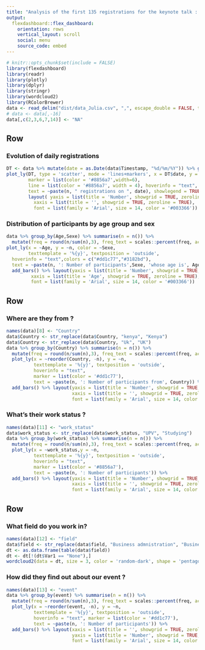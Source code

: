 ```yaml
---
title: "Analysis of the first 135 registrations for the keynote talk : Data Visualization for Machine Learning Practionners"
output: 
  flexdashboard::flex_dashboard:
    orientation: rows
    vertical_layout: scroll
    social: menu
    source_code: embed
---
```


<style>                     
.navbar {
  background-color:#62228C;
  border-color:white;
}
.navbar-brand {
color:white!important;
}
</style> 


```r
# knitr::opts_chunk$set(include = FALSE)
library(flexdashboard)
library(readr)
library(plotly)
library(dplyr)
library(stringr)
library(wordcloud2)
library(RColorBrewer)
data <- read_delim("dist/data_Julia.csv", ",", escape_double = FALSE, trim_ws = TRUE)
# data <- data[,-16]
data[,c(2,3,6,7,14)] <- "NA"
```

Row
-------------------------------------
    
### Evolution of daily registrations
```r
DT <- data %>% mutate(date = as.Date(data$Timestamp, "%d/%m/%Y")) %>% group_by(date) %>% summarise(n = n())
plot_ly(DT, type = 'scatter', mode = 'lines+markers', x = DT$date, y = DT$n, 
        marker = list(color = '#8856a7',width=6),
        line = list(color = '#8856a7', width = 4), hoverinfo = "text",
        text = ~paste(n, " registrations on ", date), showlegend = TRUE) %>% 
        layout( yaxis = list(title = 'Number', showgrid = TRUE, zeroline = TRUE),
          xaxis = list(title = '', showgrid = TRUE, zeroline = TRUE),
          font = list(family = 'Arial', size = 14, color = '#003366'))
```

### Distribution of participants by age group and sex
```r
data %>% group_by(Age,Sexe) %>% summarise(n = n()) %>% 
  mutate(freq = round(n/sum(n),3), freq_text = scales::percent(freq, accuracy = 0.1)) %>% 
plot_ly(x = ~Age, y = ~n, color = ~Sexe,
        texttemplate = '%{y}', textposition = 'outside',
  hoverinfo = "text",colors = c("#dd1c77","#3182bd"),
  text = ~paste(n, ': Number of participants',Sexe, 'whose age is', Age)) %>%
  add_bars() %>% layout(yaxis = list(title = 'Number', showgrid = TRUE, zeroline = TRUE),
         xaxis = list(title = 'Age', showgrid = TRUE, zeroline = TRUE),
         font = list(family = 'Arial', size = 14, color = '#003366'))
```

Row
-------------------------------------

### Where are they from ?
```r
names(data)[8] <- "Country"
data$Country <- str_replace(data$Country, "kenya", "Kenya")
data$Country <- str_replace(data$Country, "Uk", "UK")
data %>% group_by(Country) %>% summarise(n = n()) %>% 
  mutate(freq = round(n/sum(n),3), freq_text = scales::percent(freq, accuracy = 0.1)) %>%
  plot_ly(x = ~reorder(Country, -n), y = ~n,
          texttemplate = '%{y}', textposition = 'outside',
          hoverinfo = "text",
          marker = list(color = '#dd1c77'),
          text = ~paste(n, ': Number of participants from', Country)) %>%
  add_bars() %>% layout(yaxis = list(title = 'Number', showgrid = TRUE, zeroline = TRUE),
                        xaxis = list(title = '', showgrid = TRUE, zeroline = TRUE),
                        font = list(family = 'Arial', size = 14, color = '#003366'))
``` 

### What's their work status ?
```r
names(data)[11] <- "work_status"
data$work_status <- str_replace(data$work_status, "UPV", "Studying")
data %>% group_by(work_status) %>% summarise(n = n()) %>% 
  mutate(freq = round(n/sum(n),3), freq_text = scales::percent(freq, accuracy = 0.1)) %>%
  plot_ly(x = ~work_status,y = ~n,
          texttemplate = '%{y}', textposition = 'outside',
          hoverinfo = "text",
          marker = list(color = '#8856a7'),
          text = ~paste(n, ': Number of participants')) %>%
  add_bars() %>% layout(yaxis = list(title = 'Number', showgrid = TRUE, zeroline = TRUE),
                        xaxis = list(title = '', showgrid = TRUE, zeroline = TRUE),
                        font = list(family = 'Arial', size = 14, color = '#003366'))
```

Row
-------------------------------------

### What field do you work in?
```r
names(data)[12] <- "field"
data$field <- str_replace(data$field, "Business admnistration", "Business Administration")
dt <- as.data.frame(table(data$field))
dt <- dt[!(dt$Var1 == "None"),]
wordcloud2(data = dt, size = 3, color = 'random-dark', shape = 'pentagon')
```

### How did they find out about our event ?
```r
names(data)[13] <- "event"
data %>% group_by(event) %>% summarise(n = n()) %>% 
  mutate(freq = round(n/sum(n),3), freq_text = scales::percent(freq, accuracy = 0.1)) %>%
  plot_ly(x = ~reorder(event, -n), y = ~n,
          texttemplate = '%{y}', textposition = 'outside',
          hoverinfo = "text", marker = list(color = '#dd1c77'),
          text = ~paste(n, ': Number of participants')) %>%
  add_bars() %>% layout(xaxis = list(title = '', showgrid = TRUE, zeroline = TRUE),
                        yaxis = list(title = 'Number', showgrid = TRUE, zeroline = TRUE),
                        font = list(family = 'Arial', size = 14, color = '#003366'))
```
